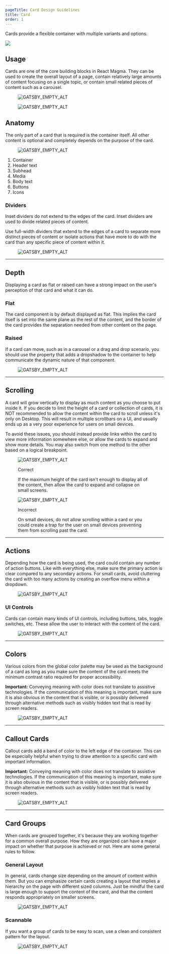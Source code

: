 ```yaml
---
pageTitle: Card Design Guidelines
title: Card
order: 1
---
```



<PageContent componentName="card" type="design">

<LeadParagraph>
  Cards provide a flexible container with multiple variants and options.
</LeadParagraph>

![ ](../../images/cards/card-intro-example.png)

## Usage

Cards are one of the core building blocks in React Magma. They can be used to create the overall layout of a page, contain relatively large amounts of content focusing on a single topic, or contain small related pieces of content such as a carousel.

<div className="two-col">
  <div className="row">
    <div className="col col-1">
      <figure>
        <img src="../../images/cards/cards-layout.png" alt="GATSBY_EMPTY_ALT" />
      </figure>
    </div>
    <div className="col col-2">
      <figure>
        <img
          src="../../images/cards/cards-related-pieces.png"
          alt="GATSBY_EMPTY_ALT"
        />
      </figure>
    </div>
  </div>
</div>
<span className="horizontal-spacer" />

## Anatomy

The only part of a card that is required is the container itself. All other content is optional and completely depends on the purpose of the card.

<figure>
  <img src="../../images/cards/card-anatomy.png" alt="GATSBY_EMPTY_ALT" />
</figure>

1. Container
2. Header text
3. Subhead
4. Media
5. Body text
6. Buttons
7. Icons

### Dividers

Inset dividers do not extend to the edges of the card. Inset dividers are used to divide related pieces of content.

Use full-width dividers that extend to the edges of a card to separate more distinct pieces of content or isolate actions that have more to do with the card than any specific piece of content within it.

<figure>
  <img src="../../images/cards/card-dividers.png" alt="GATSBY_EMPTY_ALT" />
</figure>
<span className="horizontal-spacer" />

---

## Depth

Displaying a card as flat or raised can have a strong impact on the user's perception of that card and what it can do.

### Flat

The card component is by default displayed as flat. This implies the card itself is set into the same plane as the rest of the content, and the border of the card provides the separation needed from other content on the page.

### Raised

If a card can move, such as in a carousel or a drag and drop scenario, you should use the property that adds a dropshadow to the container to help communicate the dynamic nature of that component.

<figure>
  <img src="../../images/cards/card-depth.png" alt="GATSBY_EMPTY_ALT" />
</figure>
<span className="horizontal-spacer" />

---

## Scrolling

A card will grow vertically to display as much content as you choose to put inside it. If you decide to limit the height of a card or collection of cards, it is NOT recommended to allow the content within the card to scroll unless it's only on Desktop. This will result in multiple scrollbars on a UI, and usually ends up as a very poor experience for users on small devices.

To avoid these issues, you should instead provide links within the card to view more information somewhere else, or allow the cards to expand and show more details. You may also switch from one method to the other based on a logical breakpoint.

<div className="two-col">
  <div className="row">
    <div className="col col-1">
      <figure>
        <img
          src="../../images/cards/card-truncate-correct.png"
          alt="GATSBY_EMPTY_ALT"
        />
        <figcaption>
          <p className="title title-correct">Correct</p>
          <p>
            If the maximum height of the card isn't enough to display all of the
            content, then allow the card to expand and collapse on small
            screens.
          </p>
        </figcaption>
      </figure>
    </div>
    <div className="col col-2">
      <figure>
        <img
          src="../../images/cards/card-scrolling-incorrect.png"
          alt="GATSBY_EMPTY_ALT"
        />
        <figcaption>
          <p className="title title-incorrect">Incorrect</p>
          <p>
            On small devices, do not allow scrolling within a card or you could
            create a trap for the user on small devices preventing them from
            scrolling past the card.
          </p>
        </figcaption>
      </figure>
    </div>
  </div>
</div>
<span className="horizontal-spacer" />

---

## Actions

Depending how the card is being used, the card could contain any number of action buttons. Like with everything else, make sure the primary action is clear compared to any secondary actions. For small cards, avoid cluttering the card with too many actions by creating an overflow menu within a dropdown.

<figure>
  <img src="../../images/cards/card-overflow.png" alt="GATSBY_EMPTY_ALT" />
</figure>

### UI Controls

Cards can contain many kinds of UI controls, including buttons, tabs, toggle switches, etc. These allow the user to interact with the content of the card.

<figure>
  <img src="../../images/cards/card-ui-controls.png" alt="GATSBY_EMPTY_ALT" />
</figure>
<span className="horizontal-spacer" />

---

## Colors

Various colors from the global color palette may be used as the background of a card as long as you make sure the content of the card meets the minimum contrast ratio required for proper accessibility.

**Important:** Conveying meaning with color does not translate to assistive technologies. If the communication of this meaning is important, make sure it is also obvious in the content that is visible, or is possibly delivered through alternative methods such as visibly hidden text that is read by screen readers.

<figure>
  <img src="../../images/cards/card-colors.png" alt="GATSBY_EMPTY_ALT" />
</figure>
<span className="horizontal-spacer" />

---

## Callout Cards

Callout cards add a band of color to the left edge of the container. This can be especially helpful when trying to draw attention to a specific card with important information.

**Important:** Conveying meaning with color does not translate to assistive technologies. If the communication of this meaning is important, make sure it is also obvious in the content that is visible, or is possibly delivered through alternative methods such as visibly hidden text that is read by screen readers.

<figure>
  <img src="../../images/cards/card-callout.png" alt="GATSBY_EMPTY_ALT" />
</figure>
<span className="horizontal-spacer" />

---

## Card Groups

When cards are grouped together, it's because they are working together for a common overall purpose. How they are organized can have a major impact on whether that purpose is achieved or not. Here are some general rules to follow.

### General Layout

In general, cards change size depending on the amount of content within them. But you can emphasize certain cards creating a layout that implies a hierarchy on the page with different sized columns. Just be mindful the card is large enough to support the content of the card, and that the content responds appropriately on smaller screens.

<figure>
  <img
    src="../../images/cards/card-general-layout.png"
    alt="GATSBY_EMPTY_ALT"
  />
</figure>

### Scannable

If you want a group of cards to be easy to scan, use a clean and consistent pattern for the layout.

<figure>
  <img src="../../images/cards/card-scannable.png" alt="GATSBY_EMPTY_ALT" />
</figure>
<span className="horizontal-spacer" />

</PageContent>
